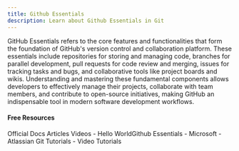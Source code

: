 ```yaml
---
title: Github Essentials
description: Learn about Github Essentials in Git
---
```

GitHub Essentials refers to the core features and functionalities that form the foundation of GitHub's version control and collaboration platform. These essentials include repositories for storing and managing code, branches for parallel development, pull requests for code review and merging, issues for tracking tasks and bugs, and collaborative tools like project boards and wikis. Understanding and mastering these fundamental components allows developers to effectively manage their projects, collaborate with team members, and contribute to open-source initiatives, making GitHub an indispensable tool in modern software development workflows.

#### Free Resources

<Tabs defaultValue="official">
<TabsList>
<TabsTrigger value="official">Official Docs</TabsTrigger>
<TabsTrigger value="article">Articles</TabsTrigger>
<TabsTrigger value="video">Videos</TabsTrigger>
</TabsList>

<TabsContent value="official">
<Note type="note" title="official">
- <Link href="https://docs.github.com/en/get-started/start-your-journey/hello-world">Hello WorldGithub Essentials - Microsoft</Link>
</Note>
</TabsContent>
<TabsContent value="article">
<Note type="note" title="article">
- <Link href="https://www.atlassian.com/git/tutorials">Atlassian Git Tutorials</Link>
</Note>
</TabsContent>
<TabsContent value="video">
<Note type="note" title="video">
- <Link href="https://www.youtube.com/results?search_query=git+github-essentials+tutorial">Video Tutorials</Link>
</Note>
</TabsContent>
</Tabs>
